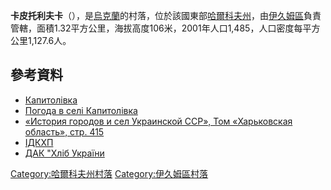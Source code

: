 {{coord|49|11|32|N|37|20|42|E|scale:100000_region:UA|display=title}}

'''卡皮托利夫卡'''（{{lang-uk|Капитолівка}}），是[[烏克蘭|烏克蘭]]的村落，位於該國東部[[哈爾科夫州|哈爾科夫州]]，由[[伊久姆區|伊久姆區]]負責管轄，面積1.32平方公里，海拔高度106米，2001年人口1,485，人口密度每平方公里1,127.6人。

==參考資料==
* [http://w1.c1.rada.gov.ua/pls/z7502/A005?rdat1=09.01.2009&rf7571=33263 Капитолівка]{{dead link|date=2017年11月 |bot=InternetArchiveBot |fix-attempted=yes }}
* [http://weather.in.ua/ua/har'kovskaja/10072 Погода в селі Капитолівка]{{Wayback|url=http://weather.in.ua/ua/har'kovskaja/10072 |date=20160323030307 }}
* [https://web.archive.org/web/20110101194351/http://www.igsu.org.ua/Harkovskja.obl/Izjumskij.rajon/Kapitolovka.html «История городов и сел Украинской ССР», Том «Харьковская область», стр. 415]
* [http://elevator.com.ua/regions/21.html/ ІДКХП]{{dead link|date=2017年11月 |bot=InternetArchiveBot |fix-attempted=yes }}
* [https://web.archive.org/web/20130731102514/http://khlib.com.ua/karta-m%D1%96sczeroztashuvannya.html ДАК "Хліб України]

{{DEFAULTSORT:Капитолівка}}
[[Category:哈爾科夫州村落|Category:哈爾科夫州村落]]
[[Category:伊久姆區村落|Category:伊久姆區村落]]


{{Kharkiv-geo-stub}}